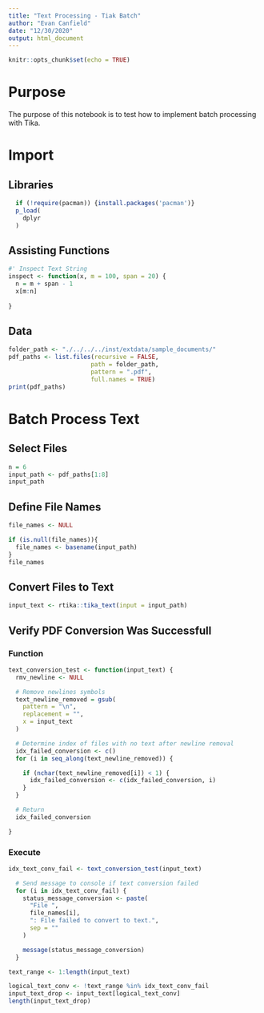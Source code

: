 ```yaml
---
title: "Text Processing - Tiak Batch"
author: "Evan Canfield"
date: "12/30/2020"
output: html_document
---
```


```r
knitr::opts_chunk$set(echo = TRUE)
```

# Purpose
The purpose of this notebook is to test how to implement batch processing with Tika.

# Import
## Libraries
```r
  if (!require(pacman)) {install.packages('pacman')}
  p_load(
    dplyr
  )
```

## Assisting Functions
```r
#' Inspect Text String
inspect <- function(x, m = 100, span = 20) {
  n = m + span - 1
  x[m:n]
  
}
```

## Data
```r
folder_path <- "./../../../inst/extdata/sample_documents/"
pdf_paths <- list.files(recursive = FALSE, 
                       path = folder_path, 
                       pattern = ".pdf", 
                       full.names = TRUE)
print(pdf_paths)
```

# Batch Process Text
## Select Files
```r
n = 6
input_path <- pdf_paths[1:8]
input_path
```
## Define File Names
```r
file_names <- NULL

if (is.null(file_names)){
  file_names <- basename(input_path)
}
file_names
```

## Convert Files to Text
```r
input_text <- rtika::tika_text(input = input_path)
```

## Verify PDF Conversion Was Successfull
### Function
```r
text_conversion_test <- function(input_text) {
  rmv_newline <- NULL

  # Remove newlines symbols
  text_newline_removed = gsub(
    pattern = "\n",
    replacement = "",
    x = input_text
  )

  # Determine index of files with no text after newline removal
  idx_failed_conversion <- c()
  for (i in seq_along(text_newline_removed)) {

    if (nchar(text_newline_removed[i]) < 1) {
      idx_failed_conversion <- c(idx_failed_conversion, i)
    }
  }

  # Return
  idx_failed_conversion

}
```

### Execute
```r
idx_text_conv_fail <- text_conversion_test(input_text)

  # Send message to console if text conversion failed
  for (i in idx_text_conv_fail) {
    status_message_conversion <- paste(
      "File ",
      file_names[i],
      ": File failed to convert to text.",
      sep = ""
    )

    message(status_message_conversion)
  }

```

```r
text_range <- 1:length(input_text)

logical_text_conv <- !text_range %in% idx_text_conv_fail
input_text_drop <- input_text[logical_text_conv]
length(input_text_drop)
```


